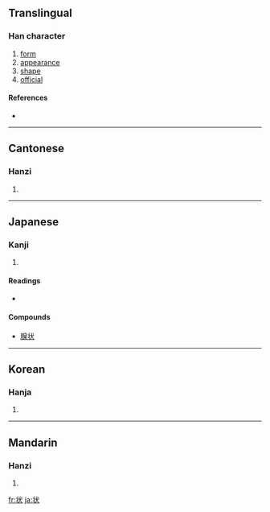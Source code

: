 {{see|狀}}
==Translingual==

===Han character===
{{Han char|rn=94|rad=犬|as=03|sn=6|four=|canj=中一戈大 (LMIK)}}

# [[form]]
# [[appearance]]
# [[shape]]
# [[official]]

====References====
* {{Han ref|kx=0706.171|dkj=20257|dj=1119.100|hdz=21332.030|uh=72B6|ud=29366}}

----

==Cantonese==

===Hanzi===
{{yue-hanzi|jyut=|y=jong6}}

# {{defn|Cantonese}}

----

==Japanese==

===Kanji===
{{ja-kanji|grade=5|rs=犬03}}

# {{defn|Japanese}}

====Readings====
* {{ja-readings|on=[[じょう]] (jō)|kun=[[かたち]] (katachi)}}

====Compounds====
* [[腺状]]

----

==Korean==

===Hanja===
{{ko-hanja|hangeul=[[장]], [[상]]|eumhun=|rv=jang, sang|mr=chang, sang|y=cang, sang}}

# {{defn|Korean}}

----

==Mandarin==

===Hanzi===
{{cmn-hanzi|tra=狀|pin=[[zhuàng]] ([[zhuang4]])|wg=chuang<sup>4</sup>}}

# {{defn|Mandarin}}

[[fr:状]]
[[ja:状]]
